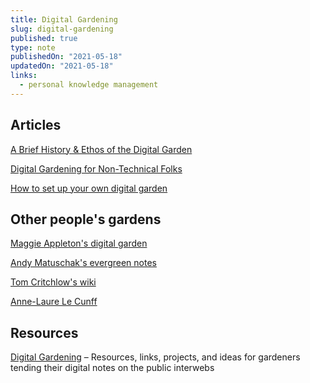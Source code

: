 ```yaml
---
title: Digital Gardening
slug: digital-gardening
published: true
type: note
publishedOn: "2021-05-18"
updatedOn: "2021-05-18"
links:
  - personal knowledge management
---
```



<Quote
  text="A garden is a collection of evolving ideas that aren't strictly organised by their publication date. They're inherently exploratory – notes are linked through contextual associations. They aren't refined or complete - notes are published as half-finished thoughts that will grow and evolve over time. They're less rigid, less performative, and less perfect than the personal websites we're used to seeing."
  author="Maggie Appleton"
  url="https://maggieappleton.com/garden-history"
/>

<Quote
  text="A digital garden is an online space at the intersection of a notebook and a blog, where digital gardeners share seeds of thoughts to be cultivated in public. Contrary to a blog, where articles and essays have a publication date and start decaying as soon as they are published, a digital garden is evergreen: digital gardeners keep on editing and refining their notes."
  author="Anne-Laure Le Cunff"
  url="https://nesslabs.com/digital-garden-set-up"
/>


## Articles

[A Brief History & Ethos of the Digital Garden](https://maggieappleton.com/garden-history)

[Digital Gardening for Non-Technical Folks](https://maggieappleton.com/nontechnical-gardening)

[How to set up your own digital garden](https://nesslabs.com/digital-garden-set-up)


## Other people's gardens

[Maggie Appleton's digital garden](https://maggieappleton.com/garden)

[Andy Matuschak's evergreen notes](https://notes.andymatuschak.org/Evergreen_notes)

[Tom Critchlow's wiki](https://tomcritchlow.com/wiki/)

[Anne-Laure Le Cunff](https://nesslabs.com/digital-garden-set-up)


## Resources

[Digital Gardening](https://github.com/MaggieAppleton/digital-gardeners) – Resources, links, projects, and ideas for gardeners tending their digital notes on the public interwebs
